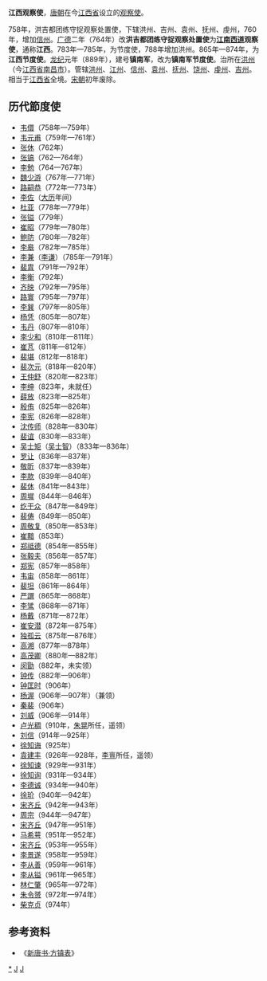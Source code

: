 '''江西观察使'''，[[唐朝|唐朝]]在今[[江西省|江西省]]设立的[[观察使|观察使]]。

758年，洪吉都团练守捉观察处置使，下辖洪州、吉州、袁州、抚州、虔州，760年，增加[[信州|信州]]。[[广德_(唐朝)|广德]]二年（764年）改'''洪吉都团练守捉观察处置使'''为'''[[江南西道|江南西道]]观察使'''，通称'''江西'''。783年—785年，为节度使，788年增加洪州。865年—874年，为'''江西节度使'''。[[龙纪|龙纪]]元年（889年），建号'''镇南军'''，改为'''镇南军节度使'''。治所在[[洪州_(隋朝)|洪州]]（今[[江西省|江西省]][[南昌市|南昌市]]）。管辖[[洪州_(隋朝)|洪州]]、[[江州_(隋朝)|江州]]、[[信州_(江西)|信州]]、[[袁州_(古代)|袁州]]、[[抚州_(隋朝)|抚州]]、[[饶州_(隋朝)|饶州]]、[[虔州|虔州]]、[[吉州_(隋朝)|吉州]]。相当于[[江西省|江西省]]全境。[[宋朝|宋朝]]初年废除。

==历代節度使==
* [[韦儇|韦儇]]（758年—759年）
* [[韦元甫|韦元甫]]（759年—761年）
* [[张休|张休]]（762年）
* [[张镐|张镐]]（762—764年）
* [[李勉|李勉]]（764—767年）
* [[魏少游|魏少游]]（767年—771年）
* [[路嗣恭|路嗣恭]]（772年—773年）
* [[李佐|李佐]]（[[大历|大历]]年间）
* [[杜亚|杜亚]]（778年—779年）
* [[张镒|张镒]]（779年）
* [[崔昭|崔昭]]（779年—780年）
* [[鲍防|鲍防]]（780年—782年）
* [[李皋|李皋]]（782年—785年）
* [[李兼|李兼]]（[[李谦|李谦]]）（785年—791年）
* [[裴胄|裴胄]]（791年—792年）
* [[李衡|李衡]]（792年）
* [[齐映|齐映]]（792年—795年）
* [[路寰|路寰]]（795年—797年）
* [[李巽|李巽]]（797年—805年）
* [[杨凭|杨凭]]（805年—807年）
* [[韦丹|韦丹]]（807年—810年）
* [[李少和|李少和]]（810年—811年）
* [[崔芃|崔芃]]（811年—812年）
* [[裴堪|裴堪]]（812年—818年）
* [[裴次元|裴次元]]（818年—820年）
* [[王仲舒|王仲舒]]（820年—823年）
* [[李绅|李绅]]（823年，未就任）
* [[薛放|薛放]]（823年—825年）
* [[殷侑|殷侑]]（825年—826年）
* [[李宪_(岭南节度使)|李宪]]（826年—828年）
* [[沈传师|沈传师]]（828年—830年）
* [[裴谊|裴谊]]（830年—833年）
* [[吴士矩|吴士矩]]（[[吴士智|吴士智]]）（833年—836年）
* [[罗让|罗让]]（836年—837年）
* [[敬昕|敬昕]]（837年—839年）
* [[李款|李款]]（839年—840年）
* [[裴休|裴休]]（841年—843年）
* [[周墀|周墀]]（844年—846年）
* [[纥干众|纥干众]]（847年—849年）
* [[裴俦|裴俦]]（849年—850年）
* [[周敬复|周敬复]]（850年—853年）
* [[崔黯|崔黯]]（853年）
* [[郑祗德|郑祗德]]（854年—855年）
* [[张毅夫|张毅夫]]（856年—857年）
* [[郑宪|郑宪]]（857年—858年）
* [[韦宙|韦宙]]（858年—861年）
* [[裴坦|裴坦]]（861年—864年）
* [[严譔|严譔]]（865年—868年）
* [[李骘|李骘]]（868年—871年）
* [[杨戴|杨戴]]（871年—872年）
* [[崔安潜|崔安潜]]（872年—875年）
* [[独孤云|独孤云]]（875年—876年）
* [[高湘|高湘]]（877年—878年）
* [[高茂卿|高茂卿]]（880年—882年）
* [[闵勖|闵勖]]（882年，未实领）
* [[钟传|钟传]]（882年—906年）
* [[钟匡时|钟匡时]]（906年）
* [[杨渥|杨渥]]（906年—907年）（兼领）
* [[秦裴|秦裴]]（906年）
* [[刘威|刘威]]（906年—914年）
* [[卢光稠|卢光稠]]（910年，[[朱晃|朱晃]]所任，遥领）
* [[刘信|刘信]]（914年—925年）
* [[徐知诲|徐知诲]]（925年）
* [[袁建丰|袁建丰]]（926年—928年，[[唐明宗|李亶]]所任，遥领）
* [[徐知谏|徐知谏]]（929年—931年）
* [[徐知询|徐知询]]（931年—934年）
* [[李德诚|李德诚]]（934年—940年）
* [[徐玠|徐玠]]（940年—942年）
* [[宋齐丘|宋齐丘]]（942年—943年）
* [[周宗_(南唐)|周宗]]（944年—947年）
* [[宋齐丘|宋齐丘]]（947年—951年）
* [[马希萼|马希萼]]（951年—952年）
* [[宋齐丘|宋齐丘]]（953年—955年）
* [[李景遂|李景遂]]（958年—959年）
* [[李从善|李从善]]（959年—961年）
* [[李从镒|李从镒]]（961年—965年）
* [[林仁肇|林仁肇]]（965年—972年）
* [[朱令赟|朱令赟]]（972年—974年）
* [[柴克贞|柴克贞]]（974年）

==参考资料==
*《[[s:新唐書/卷064|新唐书·方镇表]]》
{{唐朝藩镇节度使}}
{{五代十國藩鎮節度使}}

[[category:镇南节度使|*]]
[[category:唐朝官制|J]]
[[category:江西历史|J]]